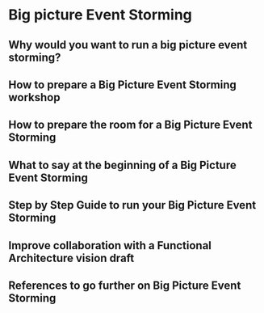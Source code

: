 # Big picture Event Storming
## Why would you want to run a big picture event storming?
## How to prepare a Big Picture Event Storming workshop
## How to prepare the room for a Big Picture Event Storming
## What to say at the beginning of a Big Picture Event Storming
## Step by Step Guide to run your Big Picture Event Storming
## Improve collaboration with a Functional Architecture vision draft
## References to go further on Big Picture Event Storming
